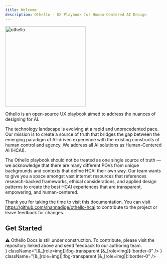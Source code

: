 ```yaml
---
title: Welcome
description: Othello - UX Playbook for Human-Centered AI Design
---
```


<img src="/othello.png" alt="othello" width="256" height="256" />

Othello is an open-source UX playbook aimed to address the nuances of designing for AI.

The technology landscape is evolving at a rapid and unprecedented pace. Our mission is to create a source of truth that bridges the gap between the emerging paradigm of AI-driven experience with the existing constructs of human control and agency. We address all AI solutions as Human-Centered AI (HCAI).

The Othello playbook should not be treated as one single source of truth — we acknowledge that there are many different POVs from unique backgrounds and contexts that define HCAI their own way. Our team wants to give you a space amongst vast internet resources that references research-backed frameworks, ethical considerations, and applied design patterns to create the best HCAI experiences that are transparent, empowering, and human-centered.

Thank you for taking the time to visit this documentation. You can visit https://github.com/shannadige/othello-hcai to contribute to the project or leave feedback for changes.

## Get Started

<div style={{ margin: '24px 0'}}>
  <Banner changeLayout={false}>
    ⚠️ Othello Docs is still under construction. To contribute, please visit the repository linked above and send feedback to our authoring team.
  </Banner>
</div>


<Cards>
  <Card title="HCAI Guidances" description="Learn more about implementing best practices of HCAI" href="/docs/guidance" icon={<Compass className="!w-8 !h-8" />} className="[&_[role=img]]:!bg-transparent [&_[role=img]]:!border-0" />
  <Card title="Learn more about Fumadocs" href="https://fumadocs.vercel.app" icon={<Book className="!w-8 !h-8" />} className="[&_[role=img]]:!bg-transparent [&_[role=img]]:!border-0" />
</Cards>
